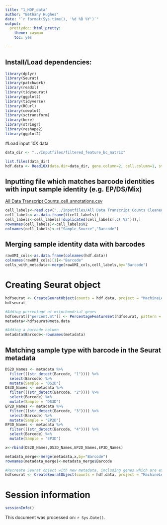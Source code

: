 ```yaml
---
title: "1_HDF_data"
author: "Bethany Hughes"
date: "`r format(Sys.time(), '%d %B %Y')`"
output:
  prettydoc::html_pretty:
    theme: cayman
    toc: yes
   
---
```


## Install/Load dependencies:
```r
library(dplyr)
library(Seurat)
library(patchwork)
library(readxl)
library(tidyseurat)
library(ggplot2)
library(tidyverse)
library(RCurl)
library(cowplot)
library(sctransform)
library(here)
library(stringr)
library(reshape2)
library(ggplot2)
```

#Load input 10X data
```r
data_dir <- "../Inputfiles/filtered_feature_bc_matrix"

list.files(data_dir)
hdf.data <- Read10X(data.dir=data_dir, gene.column=2, cell.column=1, strip.suffix=TRUE)
```

## Inputting file which matches barcode identities with input sample identity (e.g. EP/DS/Mix) 

[All Data Transcript Counts_cell_annotations.csv](../Input/All Data Transcript Counts_cell_annotations.csv)
```r
cell_labels<-read.csv("../Inputfiles/All Data Transcript Counts Cleaned_suffixes.csv",header=FALSE)
cell_labels<-as.data.frame(t(cell_labels))
cell_labels<-cell_labels[!duplicated(cell_labels[,c('V2')]),]
rownames(cell_labels)<-cell_labels$V2
colnames(cell_labels)<-c("Sample_Source","Barcode")
```

## Merging sample identity data with barcodes
```r
rawUMI_cols<-as.data.frame(colnames(hdf.data))
colnames(rawUMI_cols)[1]<-"Barcode"
cells_with_metadata<-merge(rawUMI_cols,cell_labels,by="Barcode")
```

# Creating Seurat object
```r
hdfseurat <- CreateSeuratObject(counts = hdf.data, project = "MachineLearningSenescence", min.cells=3, min.features=200)
hdfseurat

#Adding percentage of mitochondrial genes
hdfseurat[["percent.mt"]] <- PercentageFeatureSet(hdfseurat, pattern = "^MT-")
metadata<-hdfseurat@meta.data

#Adding a barcode column
metadata$Barcode<-rownames(metadata)
```

## Matching sample type with barcode in the Seurat metadata
```r
DS2D_Names <- metadata %>% 
  filter(((str_detect(Barcode, "1")))) %>%
  select(Barcode) %>%
  mutate(Sample = "DS2D") 
DS3D_Names <- metadata %>% 
  filter(((str_detect(Barcode, "2")))) %>%
  select(Barcode) %>%
  mutate(Sample = "DS3D") 
EP2D_Names <- metadata %>% 
  filter(((str_detect(Barcode, "3")))) %>%
  select(Barcode) %>%
  mutate(Sample = "EP2D")
EP3D_Names <- metadata %>% 
  filter(((str_detect(Barcode, "4")))) %>%
  select(Barcode) %>%
  mutate(Sample = "EP3D")

x<-rbind(DS2D_Names,DS3D_Names,EP2D_Names,EP3D_Names)

metadata_merge<-merge(metadata,x,by="Barcode")
rownames(metadata_merge)<-metadata_merge$Barcode

#Recreate Seurat object with new metadata, including genes which are expressed in at least 3 cells, and cells with more than 200 genes sequenced
hdfseurat <- CreateSeuratObject(counts = hdf.data, project = "MachineLearningSenescence", min.cells=3, min.features=200, meta.data = metadata_merge)   

```

# Session information
```r
sessionInfo()
```

This document was processed on: `r Sys.Date()`.